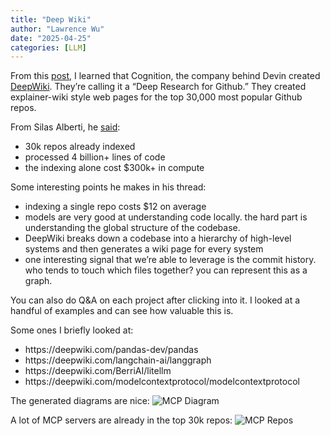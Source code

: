```yaml
---
title: "Deep Wiki"
author: "Lawrence Wu"
date: "2025-04-25"
categories: [LLM]
---
```


From this [post](https://x.com/cognition_labs/status/1915816544480989288?s=46&t=Ze-VKnGNxPI5bjU_St2Wbg), I learned that Cognition, the company behind Devin created [DeepWiki](https://deepwiki.com/). They're calling it a "Deep Research for Github." They created explainer-wiki style web pages for the top 30,000 most popular Github repos.

From  Silas Alberti, he [said](https://x.com/silasalberti/status/1915821553465626791):

- 30k repos already indexed
- processed 4 billion+ lines of code
- the indexing alone cost $300k+ in compute 

Some interesting points he makes in his thread:

- indexing a single repo costs $12 on average
- models are very good at understanding code locally. the hard part is understanding the global structure of the codebase. 
- DeepWiki breaks down a codebase into a hierarchy of high-level systems and then generates a wiki page for every system
- one interesting signal that we're able to leverage is the commit history. who tends to touch which files together? you can represent this as a graph.

You can also do Q&A on each project after clicking into it. I looked at a handful of examples and can see how valuable this is.

Some ones I briefly looked at:

- https://deepwiki.com/pandas-dev/pandas
- https://deepwiki.com/langchain-ai/langgraph
- https://deepwiki.com/BerriAI/litellm
- https://deepwiki.com/modelcontextprotocol/modelcontextprotocol

The generated diagrams are nice:
![MCP Diagram](./deepwiki_mcp_diagram.png)

A lot of MCP servers are already in the top 30k repos:
![MCP Repos](./deepwiki_mcp_repos.png)

 